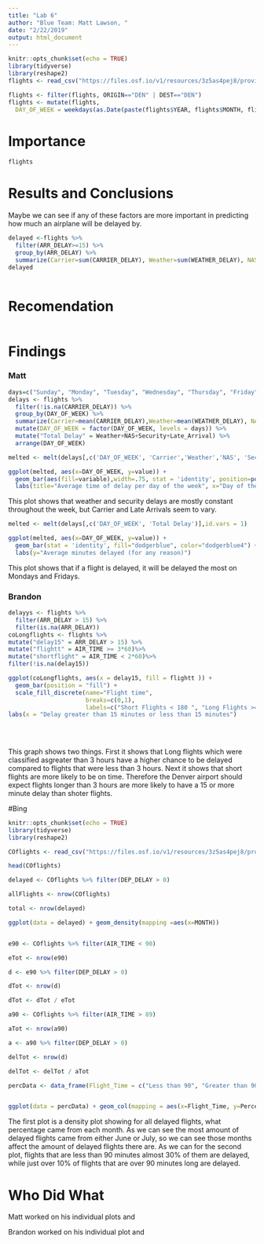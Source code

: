 ---
title: "Lab 6"
author: "Blue Team: Matt Lawson, "
date: "2/22/2019"
output: html_document
---

```{r setup, include=FALSE}
knitr::opts_chunk$set(echo = TRUE)
library(tidyverse)
library(reshape2)
flights <- read_csv("https://files.osf.io/v1/resources/3z5as4pej8/providers/osfstorage/5a8ca28f57103100104584db")
```

```{r}
flights <- filter(flights, ORIGIN=="DEN" | DEST=="DEN")
flights <- mutate(flights,
  DAY_OF_WEEK = weekdays(as.Date(paste(flights$YEAR, flights$MONTH, flights$DAY_OF_MONTH, sep="-"))))
```


# Importance

```{r}
flights
```


# Results and Conclusions
Maybe we can see if any of these factors are more important in predicting how much an airplane will be delayed by.
```{r}
delayed <-flights %>%
  filter(ARR_DELAY>=15) %>%
  group_by(ARR_DELAY) %>%
  summarize(Carrier=sum(CARRIER_DELAY), Weather=sum(WEATHER_DELAY), NAS=sum(NAS_DELAY), Security=sum(SECURITY_DELAY), Late=sum(LATE_AIRCRAFT_DELAY))
delayed
  
```


# Recomendation

```{r}

```


# Findings


### Matt
```{r}
days=c("Sunday", "Monday", "Tuesday", "Wednesday", "Thursday", "Friday", "Saturday")
delays <- flights %>%
  filter(!is.na(CARRIER_DELAY)) %>%
  group_by(DAY_OF_WEEK) %>%
  summarize(Carrier=mean(CARRIER_DELAY),Weather=mean(WEATHER_DELAY), NAS=mean(NAS_DELAY), Security=mean(SECURITY_DELAY), Late_Arrival=mean(LATE_AIRCRAFT_DELAY)) %>%
  mutate(DAY_OF_WEEK = factor(DAY_OF_WEEK, levels = days)) %>%
  mutate("Total Delay" = Weather+NAS+Security+Late_Arrival) %>%
  arrange(DAY_OF_WEEK) 
```


```{r}
melted <- melt(delays[,c('DAY_OF_WEEK', 'Carrier','Weather','NAS', 'Security', 'Late_Arrival')],id.vars = 1)

ggplot(melted, aes(x=DAY_OF_WEEK, y=value)) + 
  geom_bar(aes(fill=variable),width=.75, stat = 'identity', position=position_dodge()) + 
  labs(title="Average time of delay per day of the week", x="Day of the Week", y="Average delay time", fill="Type of delay")
```

This plot shows that weather and security delays are mostly constant throughout the week, but Carrier and Late Arrivals seem to vary.

```{r, echo=FALSE}
melted <- melt(delays[,c('DAY_OF_WEEK', 'Total Delay')],id.vars = 1)

ggplot(melted, aes(x=DAY_OF_WEEK, y=value)) + 
  geom_bar(stat = 'identity', fill="dodgerblue", color="dodgerblue4") + 
  labs(y="Average minutes delayed (for any reason)")
```

This plot shows that if a flight is delayed, it will be delayed the most on Mondays and Fridays.


### Brandon
```{r}
delayys <- flights %>%
  filter(ARR_DELAY > 15) %>%
  filter(is.na(ARR_DELAY))
coLongflights <- flights %>%
mutate("delay15" = ARR_DELAY > 15) %>%
mutate("flightt" = AIR_TIME >= 3*60)%>%
mutate("shortflight" = AIR_TIME < 2*60)%>%
filter(!is.na(delay15)) 
```  
```{r}
ggplot(coLongflights, aes(x = delay15, fill = flightt )) + 
  geom_bar(position = "fill") +
  scale_fill_discrete(name="Flight time",
                      breaks=c(0,1),
                      labels=c("Short Flights < 180 ", "Long Flights >= 180")) + 
labs(x = "Delay greater than 15 minutes or less than 15 minutes")
   
  
 
```

This graph shows two things. First it shows that Long flights which were classified asgreater than 3 hours have a higher chance to be delayed compared to flights that were less than 3 hours. Next it shows that short flights are more likely to be on time. Therefore the Denver airport should expect flights longer than 3 hours are more likely to have a 15 or more minute delay than shoter flights.

#Bing

```{r}
knitr::opts_chunk$set(echo = TRUE)
library(tidyverse)
library(reshape2)

COflights <- read_csv("https://files.osf.io/v1/resources/3z5as4pej8/providers/osfstorage/5a8ca28f57103100104584db")

head(COflights)

delayed <- COflights %>% filter(DEP_DELAY > 0)

allFlights <- nrow(COflights)

total <- nrow(delayed)

ggplot(data = delayed) + geom_density(mapping =aes(x=MONTH))


e90 <- COflights %>% filter(AIR_TIME < 90)

eTot <- nrow(e90)

d <- e90 %>% filter(DEP_DELAY > 0)

dTot <- nrow(d)

dTot <- dTot / eTot

a90 <- COflights %>% filter(AIR_TIME > 89)

aTot <- nrow(a90)

a <- a90 %>% filter(DEP_DELAY > 0)

delTot <- nrow(d)

delTot <- delTot / aTot

percData <- data_frame(Flight_Time = c("Less than 90", "Greater than 90"), Percentage_Late = c(dTot, delTot))


ggplot(data = percData) + geom_col(mapping = aes(x=Flight_Time, y=Percentage_Late))
```

The first plot is a density plot showing for all delayed flights, what percentage came from each month. As we can see the most amount of delayed flights came from either June or July, so we can see those months affect the amount of delayed flights there are. As we can for the second plot, flights that are less than 90 minutes almost 30% of them are delayed, while just over 10% of flights that are over 90 minutes long are delayed.


# Who Did What

Matt worked on his individual plots and

Brandon worked on his individual plot and
